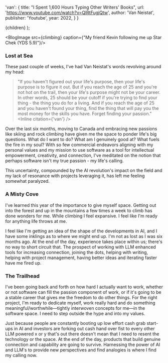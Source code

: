 

  'van': {
    title: "I Spent 1,600 Hours Typing Other Writers' Books",
    url: 'https://www.youtube.com/watch?v=QlRtFugjQtw',
    author: 'Van Neistat',
    publisher: 'Youtube',
    year: 2022,
  }
}

  <ReferenceProvider value={meta.id}>
    <Layout meta={meta}>
      <References references={references} />
      {children}
    </Layout>
  </ReferenceProvider>
);

<BlogImage src={climbing} caption={"My friend Kevin following me up Star Chek (YDS 5.9)"}/>




### Lost at Sea
These past couple of weeks, I've had Van Neistat's words revolving around my head:

>"If you haven't figured out your life's purpose, then your life's purpose is to figure it out.
But if you reach the age of 25 and you're not hot on the trail, then your life's purpose might not be your career.
In other words, 25 should be your cutoff if you're trying to find your thing - the thing you do for a living.
And if you reach the age of 25 and you haven't found your thing, find the thing that will pay you the most money for the skills you have.
Forget finding your passion." <Inline citation={'van'} />

Over the last six months, moving to Canada and embracing new passions like skiing and rock climbing have given me the space to ponder life's big questions. What do I want to do? What am I genuinely good at? What fuels the fire in my soul? With so few commercial endeavors aligning with my personal values and my mission to use software as a tool for intellectual empowerment, creativity, and connection, I've meditated on the notion that perhaps software isn't my true passion - my life's calling.

This uncertainty, compounded by the AI revolution's impact on the field and my lack of resonance with projects leveraging it, has left me feeling somewhat paralyzed.

### A Misty Cove
I've learned this year of the importance to give myself space. Getting out into the forest and up in the mountains a few times a week to climb has done wonders for me. While climbing I feel expansive. I feel like I'm ready for anything life throws at me.

I feel like I'm getting an idea of the shape of the developments in AI, and I have some inklings as to where we might end up. I'm not as lost as I was six months ago. At the end of the day, experience takes place within us; there's no way to short circuit that. The prospect of working with LLM enhanced tools for increasing connection, joining the dots, helping with writing, helping with project management, having better ideas and iterating faster have me fired up.

### The Trailhead
I've been going back and forth on how hard I actually want to work, whether or not software can fill the passion component of work, or if it's going to be a stable career that gives me the freedom to do other things. For the right project, I'm ready to dedicate myself, work really hard and do something meaningful/worthwhile—tightly interwoven concepts for me—in the software space. I need to step outside the hype and into my values.

Just because people are constantly booting up low effort cash grab start-ups in AI and investors are forking out cash hand over fist to every other LLM powered x or y that's out there doesn't mean that I need to resent the technology or the space. At the end of the day, products that build genuine connection and capability are going to survive. Harnessing the power of AI and LLM's to provide new perspectives and find analogies is where I find my calling now.
